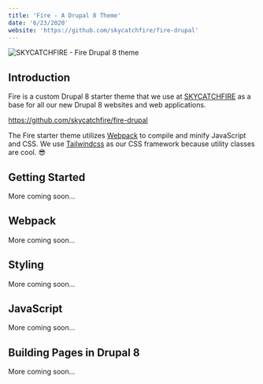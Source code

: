 ```yaml
---
title: 'Fire - A Drupal 8 Theme'
date: '6/23/2020'
website: 'https://github.com/skycatchfire/fire-drupal'
---
```


![SKYCATCHFIRE - Fire Drupal 8 theme](../uploads/skycatchfire--dark.png)

## Introduction

Fire is a custom Drupal 8 starter theme that we use at [SKYCATCHFIRE](https://www.skycatchfire.com/) as a base for all our new Drupal 8 websites and web applications.

https://github.com/skycatchfire/fire-drupal

The Fire starter theme utilizes [Webpack](https://webpack.js.org/) to compile and minify JavaScript and CSS. We use [Tailwindcss](https://tailwindcss.com/) as our CSS framework because utility classes are cool. 😎

## Getting Started

More coming soon...

## Webpack

More coming soon...

## Styling

More coming soon...

## JavaScript

More coming soon...

## Building Pages in Drupal 8

More coming soon...
